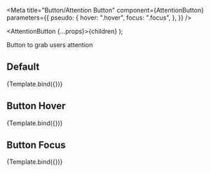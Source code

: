 

<Meta
  title="Button/Attention Button"
  component={AttentionButton}
  parameters={{
    pseudo: {
      hover: ".hover",
      focus: ".focus",
    },
  }}
/>

  <AttentionButton {...props}>{children}</AttentionButton>
);

<Canvas columns={1} withSource="open" withToolbar>
  <Title>Attention Button</Title>
  <Subtitle>Button to grab users attention</Subtitle>

  <h2>Default</h2>
  <Story
    name="Attention Button Default"
    args={{
      children: "FLUIDIFY MONEY",
    }}
  >
    {Template.bind({})}
  </Story>

  <h2>Button Hover</h2>
  <Story
    name="Attention Button Hover"
    args={{
      className: "hover",
      children: "FLUIDIFY MONEY",
    }}
  >
    {Template.bind({})}
  </Story>

  <h2>Button Focus</h2>
  <Story
    name="Attention Button Focus"
    args={{
      className: "focus",
      children: "FLUIDIFY MONEY",
    }}
  >
    {Template.bind({})}
  </Story>
</Canvas>

